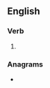 ==English==

===Verb===
{{head|en|verb form}}

# {{en-third-person singular of|resupply}}

===Anagrams===
* {{anagrams|en|a=eeilpprssu|peripluses}}